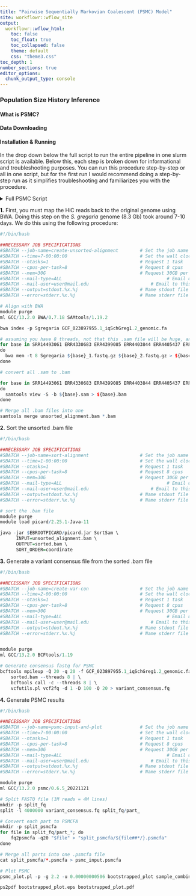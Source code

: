 ```yaml
---
title: "Pairwise Sequentially Markovian Coalescent (PSMC) Model"
site: workflowr::wflow_site
output:
  workflowr::wflow_html:
    toc: false
    toc_float: true
    toc_collapsed: false
    theme: default
    css: "theme3.css"
toc_depth: 1
number_sections: true
editor_options:
  chunk_output_type: console
---
```


<!-- This code gets rid of the auto-indent -->
<style>
/* Reset margin/padding/indentation for text elements, but NOT code blocks */
body, p, h1, h2, h3, h4, h5, h6, ol, ul, li, blockquote {
  margin-left: 0 !important;
  padding-left: 0 !important;
  text-indent: 0 !important;
}
</style>


### Population Size History Inference {.tabset}

#### What is PSMC?

#### Data Downloading

#### Installation & Running

In the drop down below the full script to run the entire pipeline in one slurm script is available. Below this, each step is broken down for informational and troubleshooting purposes. You can run this procedure step-by-step or all in one script, but for the first run I would recommend doing a step-by-step run as it simplifies troubleshooting and familiarizes you with the procedure.

<details>
  <summary>Full PSMC Script</summary>
```r
#!/bin/bash

##NECESSARY JOB SPECIFICATIONS
#SBATCH --job-name=PSMC      	  			# Set the job name to "PSMC"
#SBATCH --time=7-00:00:00         			# Set the wall clock limit to 7 dyas
#SBATCH --ntasks=1             	  			# Request 1 task
#SBATCH --cpus-per-task=8         			# Request 8 cpus
#SBATCH --mem=30G                 			# Request 30GB per node
#SBATCH --mail-type=ALL						# Email updates for all steps
#SBATCH --mail-user=ecbaker7@tamu.edu		# Email to this address
#SBATCH --output=stdout.%x.%j				# Name stdout file with run name and job Id
#SBATCH --error=stderr.%x.%j				# Name stderr file with run name and job Id

# Align with BWA
module purge 
ml GCC/13.2.0 BWA/0.7.18 SAMtools/1.19.2 

bwa index -p Sgregaria GCF_023897955.1_iqSchGreg1.2_genomic.fa

# assuming you have 8 threads, not that this .sam file will be huge, and we'll remove it at the end
for base in SRR14493061 ERR4330683 ERR4399085 ERR4403844 ERR4405437 ERR4398700 ERR4398601 ERR4352167 ERR4332838 ERR4332226 ERR4329498
do
  bwa mem -t 8 Sgregaria ${base}_1.fastq.gz ${base}_2.fastq.gz > ${base}.sam
done

# convert all .sam to .bam

for base in SRR14493061 ERR4330683 ERR4399085 ERR4403844 ERR4405437 ERR4398700 ERR4398601 ERR4352167 ERR4332838 ERR4332226 ERR4329498
do
  samtools view -S -b ${base}.sam > ${base}.bam
done

# Merge all .bam files into one
samtools merge unsorted_alignment.bam *.bam

# Sort .bam file
module purge
module load picard/2.25.1-Java-11 

java -jar $EBROOTPICARD/picard.jar SortSam \
      INPUT=unsorted_alignment.bam \
      OUTPUT=sorted.bam \
      SORT_ORDER=coordinate

# Generate consensus fastq for PSMC
module purge
ml GCC/13.2.0 BCFtools/1.19

bcftools mpileup -Q 20 -q 20 -f GCF_023897955.1_iqSchGreg1.2_genomic.fa \
    sorted.bam --threads 8 | \
    bcftools call -c --threads 8 | \
    vcfutils.pl vcf2fq -d 1 -D 100 -Q 20 > variant_consensus.fq
  
```
</details> 
        
  
**1.** First, you must map the HiC reads back to the original genome using BWA. Doing this step on the *S. gregaria* genome (8.3 Gb) took around 7-10 days. We do this using the following procedure:
  
```r
#!/bin/bash

##NECESSARY JOB SPECIFICATIONS
#SBATCH --job-name=create-unsorted-alignment        # Set the job name to "create-unsorted-alignment"
#SBATCH --time=7-00:00:00                           # Set the wall clock limit to 7 days
#SBATCH --ntasks=1                                  # Request 1 task
#SBATCH --cpus-per-task=8                           # Request 8 cpus
#SBATCH --mem=30G                                   # Request 30GB per node
#SBATCH --mail-type=ALL						                  # Email updates for all steps
#SBATCH --mail-user=user@mail.edu		                # Email to this address
#SBATCH --output=stdout.%x.%j                       # Name stdout file after job name and ID
#SBATCH --error=stderr.%x.%j                        # Name stderr file after job name and ID

# Align with BWA
module purge 
ml GCC/13.2.0 BWA/0.7.18 SAMtools/1.19.2 

bwa index -p Sgregaria GCF_023897955.1_iqSchGreg1.2_genomic.fa

# assuming you have 8 threads, not that this .sam file will be huge, and we'll remove it at the end
for base in SRR14493061 ERR4330683 ERR4399085 ERR4403844 ERR4405437 ERR4398700 ERR4398601 ERR4352167 ERR4332838 ERR4332226 ERR4329498
do
  bwa mem -t 8 Sgregaria ${base}_1.fastq.gz ${base}_2.fastq.gz > ${base}.sam
done

# convert all .sam to .bam

for base in SRR14493061 ERR4330683 ERR4399085 ERR4403844 ERR4405437 ERR4398700 ERR4398601 ERR4352167 ERR4332838 ERR4332226 ERR4329498
do
  samtools view -S -b ${base}.sam > ${base}.bam
done

# Merge all .bam files into one
samtools merge unsorted_alignment.bam *.bam

```

**2.** Sort the unsorted .bam file
```r

#!/bin/bash

##NECESSARY JOB SPECIFICATIONS
#SBATCH --job-name=sort-alignment                   # Set the job name to "sort-alignment"
#SBATCH --time=1-00:00:00                           # Set the wall clock limit to 1 day
#SBATCH --ntasks=1                                  # Request 1 task
#SBATCH --cpus-per-task=8                           # Request 8 cpus
#SBATCH --mem=30G                                   # Request 30GB per node
#SBATCH --mail-type=ALL						                  # Email updates for all steps
#SBATCH --mail-user=user@mail.edu		                # Email to this address
#SBATCH --output=stdout.%x.%j                       # Name stdout file after job name and ID
#SBATCH --error=stderr.%x.%j                        # Name stderr file after job name and ID

# sort the .bam file
module purge
module load picard/2.25.1-Java-11 

java -jar $EBROOTPICARD/picard.jar SortSam \
      INPUT=unsorted_alignment.bam \
      OUTPUT=sorted.bam \
      SORT_ORDER=coordinate

```

**3.** Generate a variant consensus file from the sorted .bam file
```r

#!/bin/bash

##NECESSARY JOB SPECIFICATIONS
#SBATCH --job-name=create-var-con                   # Set the job name to "create-var-con"
#SBATCH --time=2-00:00:00                           # Set the wall clock limit to 2 days
#SBATCH --ntasks=1                                  # Request 1 task
#SBATCH --cpus-per-task=8                           # Request 8 cpus
#SBATCH --mem=30G                                   # Request 30GB per node
#SBATCH --mail-type=ALL						                  # Email updates for all steps
#SBATCH --mail-user=user@mail.edu		                # Email to this address
#SBATCH --output=stdout.%x.%j                       # Name stdout file after job name and ID
#SBATCH --error=stderr.%x.%j                        # Name stderr file after job name and ID


module purge
ml GCC/13.2.0 BCFtools/1.19

# Generate consensus fastq for PSMC
bcftools mpileup -Q 20 -q 20 -f GCF_023897955.1_iqSchGreg1.2_genomic.fa \
    sorted.bam --threads 8 | \
    bcftools call -c --threads 8 | \
    vcfutils.pl vcf2fq -d 1 -D 100 -Q 20 > variant_consensus.fq
```

**4.** Generate PSMC results
```r

#!/bin/bash

##NECESSARY JOB SPECIFICATIONS
#SBATCH --job-name=psmc-input-and-plot              # Set the job name to "psmc-input-and-plot"
#SBATCH --time=7-00:00:00                           # Set the wall clock limit to 7 days
#SBATCH --ntasks=1                                  # Request 1 task
#SBATCH --cpus-per-task=8                           # Request 8 cpus
#SBATCH --mem=30G                                   # Request 30GB per node
#SBATCH --mail-type=ALL						                  # Email updates for all steps
#SBATCH --mail-user=user@mail.edu		                # Email to this address
#SBATCH --output=stdout.%x.%j                       # Name stdout file after job name and ID
#SBATCH --error=stderr.%x.%j                        # Name stderr file after job name and ID

module purge
ml GCC/13.2.0 psmc/0.6.5_20221121

# Split FASTQ file (1M reads = 4M lines)
mkdir -p split_fq
split -l 4000000 variant_consensus.fq split_fq/part_

# Convert each part to PSMCFA
mkdir -p split_psmcfa
for file in split_fq/part_*; do
    fq2psmcfa -q20 "$file" > "split_psmcfa/${file##*/}.psmcfa"
done

# Merge all parts into one .psmcfa file
cat split_psmcfa/*.psmcfa > psmc_input.psmcfa

# Plot PSMC
psmc_plot.pl -p -g 2.2 -u 0.00000000506 bootstrapped_plot sample_combined.psmc

ps2pdf bootstrapped_plot.eps bootstrapped_plot.pdf

```
